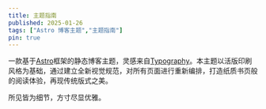 ```yaml
---
title: 主题指南
published: 2025-01-26
tags: ["Astro 博客主题","主题指南"]
pin: true
---
```


一款基于<a href="https://astro.build/">Astro</a>框架的静态博客主题，灵感来自<a href="https://astro-theme-typography.vercel.app/">Typography</a>。本主题以活版印刷风格为基础，通过建立全新视觉规范，对所有页面进行重新编排，打造纸质书页般的阅读体验，再现传统版式之美。

所见皆为细节，方寸尽显优雅。
